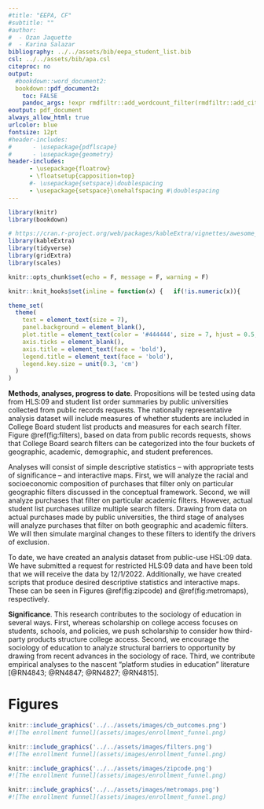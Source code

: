 ```yaml
---
#title: "EEPA, CF"
#subtitle: ""
#author: 
#  - Ozan Jaquette
#  - Karina Salazar
bibliography: ../../assets/bib/eepa_student_list.bib
csl: ../../assets/bib/apa.csl
citeproc: no
output: 
  #bookdown::word_document2:    
  bookdown::pdf_document2:
    toc: FALSE
    pandoc_args: !expr rmdfiltr::add_wordcount_filter(rmdfiltr::add_citeproc_filter(args = NULL))
eoutput: pdf_document
always_allow_html: true
urlcolor: blue
fontsize: 12pt
#header-includes:
#      - \usepackage{pdflscape}
#      - \usepackage{geometry}
header-includes:
      - \usepackage{floatrow}
      - \floatsetup{capposition=top}
      #- \usepackage{setspace}\doublespacing
      - \usepackage{setspace}\onehalfspacing #\doublespacing
---
```


```r
library(knitr)
library(bookdown)

# https://cran.r-project.org/web/packages/kableExtra/vignettes/awesome_table_in_pdf.pdf
library(kableExtra)
library(tidyverse)
library(gridExtra)
library(scales)

knitr::opts_chunk$set(echo = F, message = F, warning = F)

knitr::knit_hooks$set(inline = function(x) {   if(!is.numeric(x)){     x   }else{    prettyNum(round(x,2), big.mark=",")    } })

theme_set(
  theme(
    text = element_text(size = 7),
    panel.background = element_blank(),
    plot.title = element_text(color = '#444444', size = 7, hjust = 0.5, face = 'bold'),
    axis.ticks = element_blank(),
    axis.title = element_text(face = 'bold'),
    legend.title = element_text(face = 'bold'),
    legend.key.size = unit(0.3, 'cm')
  )
)
```

**Methods, analyses, progress to date**. Propositions will be tested using data from HLS:09 and student list order summaries by public universities collected from public records requests. The nationally representative analysis dataset will include measures of whether students are included in College Board student list products and measures for each search filter. Figure \@ref(fig:filters), based on data from public records requests, shows that College Board search filters can be categorized into the four buckets of geographic, academic, demographic, and student preferences.

Analyses will consist of simple descriptive statistics -- with appropriate tests of significance -- and interactive maps. First, we will analyze the racial and socioeconomic composition of purchases that filter only on particular geographic filters discussed in the conceptual framework. Second, we will analyze purchases that filter on particular academic filters. However, actual student list purchases utilize multiple search filters. Drawing from data on actual purchases made by public universities, the third stage of analyses will analyze purchases that filter on both geographic and academic filters. We will then simulate marginal changes to these filters to identify the drivers of exclusion.

To date, we have created an analysis dataset from public-use HSL:09 data. We have submitted a request for restricted HLS:09 data and have been told that we will receive the data by 12/1/2022. Additionally, we have created scripts that produce desired descriptive statistics and interactive maps. These can be seen in Figures \@ref(fig:zipcode) and \@ref(fig:metromaps), respectively.


**Significance**. This research contributes to the sociology of education in several ways. First, whereas scholarship on college access focuses on students, schools, and policies, we push scholarship to consider how third-party products structure college access. Second, we encourage the sociology of education to analyze structural barriers to opportunity by drawing from recent advances in the sociology of race. Third, we contribute empirical analyses to the nascent "platform studies in education" literature [@RN4843; @RN4847; @RN4827; @RN4815].

# Figures


```r
knitr::include_graphics('../../assets/images/cb_outcomes.png')
#![The enrollment funnel](assets/images/enrollment_funnel.png)
```

```r
knitr::include_graphics('../../assets/images/filters.png')
#![The enrollment funnel](assets/images/enrollment_funnel.png)
```


```r
knitr::include_graphics('../../assets/images/zipcode.png')
#![The enrollment funnel](assets/images/enrollment_funnel.png)
```

```r
knitr::include_graphics('../../assets/images/metromaps.png')
#![The enrollment funnel](assets/images/enrollment_funnel.png)
```


